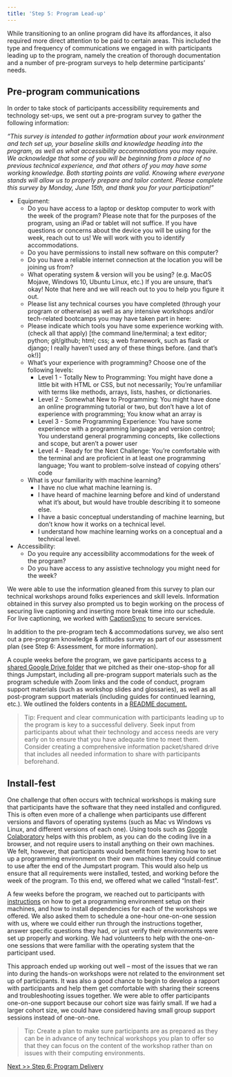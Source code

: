 ```yaml
---
title: 'Step 5: Program Lead-up'
---
```


While transitioning to an online program did have its affordances, it also required more direct attention to be paid to certain areas. This included the type and frequency of communications we engaged in with participants leading up to the program, namely the creation of thorough documentation and a number of pre-program surveys to help determine participants’ needs. 

## Pre-program communications ##
In order to take stock of participants accessibility requirements and technology set-ups, we sent out a pre-program survey to gather the following information: 

<i>“This survey is intended to gather information about your work environment and tech set up, your baseline skills and knowledge heading into the program, as well as what accessibility accommodations you may require. We acknowledge that some of you will be beginning from a place of no previous technical experience, and that others of you may have some working knowledge. Both starting points are valid. Knowing where everyone stands will allow us to properly prepare and tailor content. Please complete this survey by Monday, June 15th, and thank you for your participation!” </i>

- Equipment: 
  + Do you have access to a laptop or desktop computer to work with the week of the program? Please note that for the purposes of the program, using an iPad or tablet will not suffice. If you have questions or concerns about the device you will be using for the week, reach out to us! We will work with you to identify accommodations. 
  + Do you have permissions to install new software on this computer?
  + Do you have a reliable internet connection at the location you will be joining us from?
  + What operating system & version will you be using? (e.g. MacOS Mojave, Windows 10, Ubuntu Linux, etc.) If you are unsure, that's okay! Note that here and we will reach out to you to help you figure it out. 
  + Please list any technical courses you have completed (through your program or otherwise) as well as any intensive workshops and/or tech-related bootcamps you may have taken part in here:
  + Please indicate which tools you have some experience working with. (check all that apply) [the command line/terminal; a text editor; python; git/github; html; css; a web framework, such as flask or django; I really haven't used any of these things before. (and that's ok!)]
  + What's your experience with programming? Choose one of the following levels: 
    * Level 1 - Totally New to Programming: You might have done a little bit with HTML or CSS, but not necessarily; You're unfamiliar with terms like methods, arrays, lists, hashes, or dictionaries.
    * Level 2 - Somewhat New to Programming: You might have done an online programming tutorial or two, but don't have a lot of experience with programming; You know what an array is
    * Level 3 - Some Programming Experience: You have some experience with a programming language and version control; You understand general programming concepts, like collections and scope, but aren't a power user
    * Level 4 - Ready for the Next Challenge: You're comfortable with the terminal and are proficient in at least one programming language; You want to problem-solve instead of copying others' code
  + What is your familiarity with machine learning? 
    * I have no clue what machine learning is.
    * I have heard of machine learning before and kind of understand what it's about, but would have trouble describing it to someone else.
    * I have a basic conceptual understanding of machine learning, but don't know how it works on a technical level.
    * I understand how machine learning works on a conceptual and a technical level.

- Accessibility:
  + Do you require any accessibility accommodations for the week of the program?
  + Do you have access to any assistive technology you might need for the week?

We were able to use the information gleaned from this survey to plan our technical workshops around folks experiences and skill levels. Information obtained in this survey also prompted us to begin working on the process of securing live captioning and inserting more break time into our schedule. For live captioning, we worked with [CaptionSync](https://www.automaticsync.com/captionsync/) to secure services. 

In addition to the pre-program tech & accommodations survey, we also sent out a pre-program knowledge & attitudes survey as part of our assessment plan (see Step 6: Assessment, for more information). 

A couple weeks before the program, we gave participants access to [a shared Google Drive folder](https://drive.google.com/drive/folders/1OkBHpvKMCA03NVwjqr74mhodNiX6-DV8?usp=sharing) that we pitched as their one-stop-shop for all things Jumpstart, including all pre-program support materials such as the program schedule with Zoom links and the code of conduct, program support materials (such as workshop slides and glossaries), as well as all post-program support materials (including guides for continued learning, etc.). We outlined the folders contents in a [README document.](https://docs.google.com/document/d/1kXKzZWbE2yno_vcpjGJLTYw2H_T35Az2Q5OsswAeKe4/edit?usp=sharing) 

> Tip: Frequent and clear communication with participants leading up to the program is key to a successful delivery. Seek input from participants about what their technology and access needs are very early on to ensure that you have adequate time to meet them. Consider creating a comprehensive information packet/shared drive that includes all needed information to share with participants beforehand. 

## Install-fest ##

One challenge that often occurs with technical workshops is making sure that participants have the software that they need installed and configured. This is often even more of a challenge when participants use different versions and flavors of operating systems (such as Mac vs Windows vs Linux, and different versions of each one). Using tools such as [Google Colaboratory](https://colab.research.google.com/) helps with this problem, as you can do the coding live in a browser, and not require users to install anything on their own machines. We felt, however, that participants would benefit from learning how to set up a programming environment on their own machines they could continue to use after the end of the Jumpstart program. This would also help us ensure that all requirements were installed, tested, and working before the week of the program. To this end, we offered what we called “Install-fest”.

A few weeks before the program, we reached out to participants with [instructions](https://docs.google.com/document/d/1UBtvsXuAiqBGFWCQNV4__28cE5toGxpCYYr0HcR0cR8/edit) on how to get a programming environment setup on their machines, and how to install dependencies for each of the workshops we offered. We also asked them to schedule a one-hour one-on-one session with us, where we could either run through the instructions together, answer specific questions they had, or just verify their environments were set up properly and working. We had volunteers to help with the one-on-one sessions that were familiar with the operating system that the participant used.

This approach ended up working out well -- most of the issues that we ran into during the hands-on workshops were not related to the environment set up of participants. It was also a good chance to begin to develop a rapport with participants and help them get comfortable with sharing their screens and troubleshooting issues together. We were able to offer participants one-on-one support because our cohort size was fairly small. If we had a larger cohort size, we could have considered having small group support sessions instead of one-on-one.

> Tip: Create a plan to make sure participants are as prepared as they can be in advance of any technical workshops you plan to offer so that they can focus on the content of the workshop rather than on issues with their computing environments.

[Next >> Step 6: Program Delivery](https://cullerth.github.io/jumpstart_website/delivery.html)